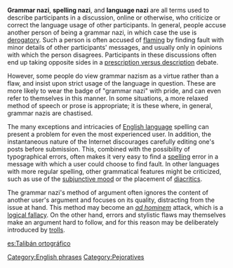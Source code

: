 '''Grammar nazi''', '''spelling nazi''', and '''language nazi''' are all terms used to describe participants in a discussion, online or otherwise, who criticize or correct the language usage of other participants. In general, people accuse another person of being a grammar nazi, in which case the use is [[derogatory]]. Such a person is often accused of [[flaming]] by finding fault with minor details of other participants' messages, and usually only in opinions with which the person disagrees. Participants in these discussions often end up taking opposite sides in a [[Prescription and description| prescription versus description]] debate.

However, some people do view grammar nazism as a virtue rather than a flaw, and insist upon strict usage of the language in question. These are more likely to wear the badge of "grammar nazi" with pride, and can even refer to themselves in this manner. In some situations, a more relaxed method of speech or prose is appropriate; it is these where, in general, grammar nazis are chastised.

The many exceptions and intricacies of [[English language]] spelling can present a problem for even the most experienced user. In addition, the instantaneous nature of the Internet discourages carefully editing one's posts before submission. This, combined with the possibility of typographical errors, often makes it very easy to find a [[spelling]] error in a message with which a user could choose to find fault. In other languages with more regular spelling, other grammatical features might be criticized, such as use of the [[subjunctive mood]] or the placement of [[diacritic]]s.

The grammar nazi's method of argument often ignores the content of another user's argument and focuses on its quality, distracting from the issue at hand. This method may become an ''[[ad hominem]]'' attack, which is a [[logical fallacy]]. On the other hand, errors and stylistic flaws may themselves make an argument hard to follow, and for this reason may be deliberately introduced by [[internet troll|trolls]].

[[es:Talibán ortográfico]]

[[Category:English phrases]]
[[Category:Pejoratives]]